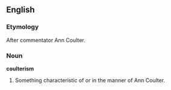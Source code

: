==English==

===Etymology===
After commentator Ann Coulter.

===Noun===
'''coulterism'''

# Something characteristic of or in the manner of Ann Coulter.
